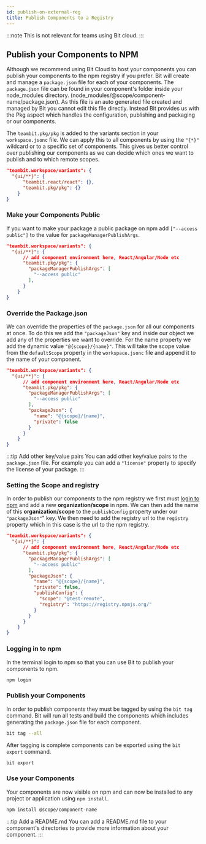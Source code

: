 ```yaml
---
id: publish-on-external-reg
title: Publish Components to a Registry
---
```


:::note
This is not relevant for teams using Bit cloud.
:::

## Publish your Components to NPM

Although we recommend using Bit Cloud to host your components you can publish your components to the npm registry if you prefer. Bit will create and manage a `package.json` file for each of your components. The `package.json` file can be found in your component's folder inside your node_modules directory. (node_modules/@scope/component-name/package.json). As this file is an auto generated file created and managed by Bit you cannot edit this file directly. Instead Bit provides us with the Pkg aspect which handles the configuration, publishing and packaging or our components.

The `teambit.pkg/pkg` is added to the variants section in your `workspace.jsonc` file. We can apply this to all components by using the `"{*}"` wildcard or to a specific set of components. This gives us better control over publishing our components as we can decide which ones we want to publish and to which remote scopes.

```json {4} title=workspace.jsonc
"teambit.workspace/variants": {
  "{ui/**}": {
      "teambit.react/react": {},
      "teambit.pkg/pkg": {}
    }
}
```

### Make your Components Public

If you want to make your package a public package on npm add `["--access public"]` to the value for `packageManagerPublishArgs`.

```json {4-6} title=workspace.jsonc
"teambit.workspace/variants": {
  "{ui/**}": {
      // add component environment here, React/Angular/Node etc
      "teambit.pkg/pkg": {
        "packageManagerPublishArgs": [
          "--access public"
        ],
      }
    }
}
```

### Override the Package.json

We can override the properties of the `package.json` for all our components at once. To do this we add the `"packageJson"` key and inside our object we add any of the properties we want to override. For the name property we add the dynamic value `"@{scope}/{name}"`. This will take the scope value from the `defaultScope` property in the `workspace.jsonc` file and append it to the name of your component.

```json {8-11} title=workspace.jsonc
"teambit.workspace/variants": {
  "{ui/**}": {
      // add component environment here, React/Angular/Node etc
      "teambit.pkg/pkg": {
        "packageManagerPublishArgs": [
          "--access public"
        ],
        "packageJson": {
          "name": "@{scope}/{name}",
          "private": false
        }
      }
    }
}
```

:::tip Add other key/value pairs
You can add other key/value pairs to the `package.json` file. For example you can add a `"license"` property to specify the license of your package.
:::

### Setting the Scope and registry

In order to publish our components to the npm registry we first must [login to npm](https://www.npmjs.com/) and add a new **organization/scope** in npm. We can then add the name of this **organization/scope** to the `publishConfig` property under our `"packageJson"`" key. We then need to add the registry url to the `registry` property which in this case is the url to the npm registry.

```json {11-14} title=workspace.jsonc
"teambit.workspace/variants": {
  "{ui/**}": {
      // add component environment here, React/Angular/Node etc
      "teambit.pkg/pkg": {
        "packageManagerPublishArgs": [
          "--access public"
        ],
        "packageJson": {
          "name": "@{scope}/{name}",
          "private": false,
          "publishConfig": {
            "scope": "@test-remote",
            "registry": "https://registry.npmjs.org/"
          }
        }
      }
    }
}
```

### Logging in to npm

In the terminal login to npm so that you can use Bit to publish your components to npm.

```bash
npm login
```

### Publish your Components

In order to publish components they must be tagged by using the `bit tag` command. Bit will run all tests and build the components which includes generating the `package.json` file for each component.

```bash
bit tag --all
```

After tagging is complete components can be exported using the `bit export` command.

```bash
bit export
```

### Use your Components

Your components are now visible on npm and can now be installed to any project or application using `npm install`.

```bash
npm install @scope/component-name
```

:::tip Add a README.md
You can add a README.md file to your component's directories to provide more information about your component.
:::
